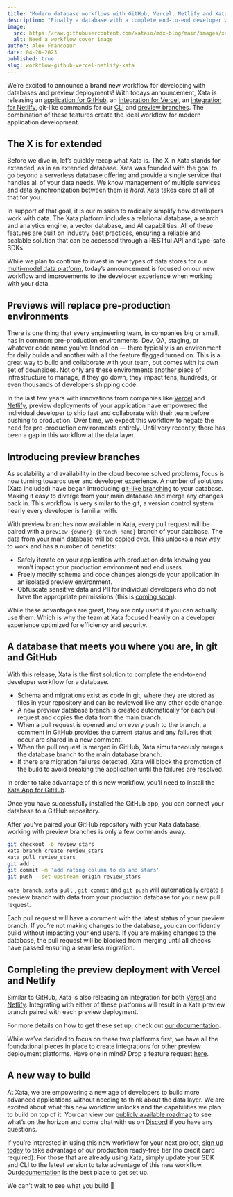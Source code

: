 ```yaml
---
title: "Modern database workflows with GitHub, Vercel, Netlify and Xata"
description: "Finally a database with a complete end-to-end developer workflow."
image:
  src: https://raw.githubusercontent.com/xataio/mdx-blog/main/images/xata-workflow.png
  alt: Need a workflow cover image
author: Alex Francoeur
date: 04-26-2023
published: true
slug: workflow-github-vercel-netlify-xata
---
```

We’re excited to announce a brand new workflow for developing with databases and preview deployments! With todays announcement, Xata is releasing an [application for GitHub](https://github.com/apps/xata-app), an [integration for Vercel](https://vercel.com/integrations/xata), an [integration for Netlify](https://www.netlify.com/integrations/xata/), git-like commands for our [CLI](https://xata.io/docs/getting-started/cli) and [preview branches](https://xata.io/docs/workflow). The combination of these features create the ideal workflow for modern application development.

## The X is for extended

Before we dive in, let’s quickly recap what Xata is. The X in Xata stands for extended, as in an extended database. Xata was founded with the goal to go beyond a serverless database offering and provide a single service that handles all of your data needs. We know management of multiple services and data synchronization between them is *hard*. Xata takes care of all of that for you.

In support of that goal, it is our mission to radically simplify how developers work with data. The Xata platform includes a relational database, a search and analytics engine, a vector database, and AI capabilities. All of these features are built on industry best practices, ensuring a reliable and scalable solution that can be accessed through a RESTful API and type-safe SDKs.

While we plan to continue to invest in new types of data stores for our [multi-model data platform](https://xata.io/docs/concepts/serverless-data-platform), today’s announcement is focused on our new workflow and improvements to the developer experience when working with your data.

## Previews will replace pre-production environments

There is one thing that every engineering team, in companies big or small, has in common: pre-production environments. Dev, QA, staging, or whatever code name you’ve landed on — there typically is an environment for daily builds and another with all the feature flagged turned on. This is a great way to build and collaborate with your team, but comes with its own set of downsides. Not only are these environments another piece of infrastructure to manage, if they go down, they impact tens, hundreds, or even thousands of developers shipping code.

In the last few years with innovations from companies like [Vercel](https://vercel.com/) and [Netlify](https://netlify.com/), preview deployments of your application have empowered the individual developer to ship fast and collaborate with their team before pushing to production. Over time, we expect this workflow to negate the need for pre-production environments entirely. Until very recently, there has been a gap in this workflow at the data layer.

## Introducing preview branches

As scalability and availability in the cloud become solved problems, focus is now turning towards user and developer experience. A number of solutions (Xata included) have began introducing [git-like branching](https://xata.io/docs/getting-started/cli#branch) to your database. Making it easy to diverge from your main database and merge any changes back in. This workflow is very similar to the git, a version control system nearly every developer is familiar with.

With preview branches now available in Xata, every pull request will be paired with a `preview-{owner}-{branch_name}` branch of your database. The data from your main database will be copied over. This unlocks a new way to work and has a number of benefits:

- Safely iterate on your application with production data knowing you won’t impact your production environment and end users.
- Freely modify schema and code changes alongside your application in an isolated preview environment.
- Obfuscate sensitive data and PII for individual developers who do not have the appropriate permissions (this is [coming soon](https://xata.io/roadmap)).

While these advantages are great, they are only useful if you can actually use them. Which is why the team at Xata focused heavily on a developer experience optimized for efficiency and security.

## A database that meets you where you are, in git and GitHub

<ArticleImage
  src="https://raw.githubusercontent.com/xataio/mdx-blog/main/images/preview_01_workflow.png"
  alt="A diagram representing the end-to-end developer workflow"
  caption="End-to-end developer workflow"
  position="center"
  variant="spikyNaga"
  width="1660"
  height="338"
/>

With this release, Xata is the first solution to complete the end-to-end developer workflow for a database.

- Schema and migrations exist as code in git, where they are stored as files in your repository and can be reviewed like any other code change.
- A new preview database branch is created automatically for each pull request and copies the data from the main branch.
- When a pull request is opened and on every push to the branch, a comment in GitHub provides the current status and any failures that occur are shared in a new comment.
- When the pull request is merged in GitHub, Xata simultaneously merges the database branch to the main database branch.
- If there are migration failures detected, Xata will block the promotion of the build to avoid breaking the application until the failures are resolved.

In order to take advantage of this new workflow, you’ll need to install the [Xata App for GitHub](https://github.com/apps/xata-app).

<ArticleImage
  src="https://raw.githubusercontent.com/xataio/mdx-blog/main/images/preview_02_integrations.png"
  alt="A screenshot of the in-app Xata integrations view"
  caption="GitHub, Netlify and Vercel integrations"
  position="center"
  variant="spikyNaga"
  width="1439"
  height="814"
/>

Once you have successfully installed the GitHub app, you can connect your database to a GitHub repository.

<ArticleImage
  src="https://raw.githubusercontent.com/xataio/mdx-blog/main/images/preview_03_choose_repo.png"
  alt="A screenshot of a list of GitHub repositories in Xata"
  caption="Choose your GitHub repository"
  position="center"
  variant="spikyNaga"
  width="1439"
  height="814"
/>

After you’ve paired your GitHub repository with your Xata database, working with preview branches is only a few commands away.

```bash
git checkout -b review_stars
xata branch create review_stars
xata pull review_stars
git add .
git commit -m 'add rating column to db and stars'
git push --set-upstream origin review_stars
```

`xata branch`, `xata pull` , `git commit` and `git push` will automatically create a preview branch with data from your production database for your new pull request.

<ArticleImage
  src="https://raw.githubusercontent.com/xataio/mdx-blog/main/images/preview_04_preview.png"
  alt="A screenshot of GitHub and Xata representing preview branches"
  caption="A preview branch with every pull request"
  position="center"
  variant="spikyNaga"
  width="1439"
  height="873"
/>

Each pull request will have a comment with the latest status of your preview branch. If you’re not making changes to the database, you can confidently build without impacting your end users. If you are making changes to the database, the pull request will be blocked from merging until all checks have passed ensuring a seamless migration.

## Completing the preview deployment with Vercel and Netlify

Similar to GitHub, Xata is also releasing an integration for both [Vercel](https://vercel.com/integrations/xata) and [Netlify](https://www.netlify.com/integrations/xata/). Integrating with either of these platforms will result in a Xata preview branch paired with each preview deployment.

For more details on how to get these set up, check out [our documentation](https://xata.io/docs/getting-started/workflow#install-the-xata-integration-for-vercel-or-netlify).

<ArticleImage
  src="https://raw.githubusercontent.com/xataio/mdx-blog/main/images/preview_05_github_integrations.png"
  alt="A screenshot of Vercel & Netlify integrations in GitHub"
  caption="Easily integrate with Vercel & Netlify"
  position="center"
  variant="spikyNaga"
  width="1439"
  height="873"
/>

While we’ve decided to focus on these two platforms first, we have all the foundational pieces in place to create integrations for other preview deployment platforms. Have one in mind? Drop a feature request [here](https://xata.canny.io/feature-requests).

## A new way to build

At Xata, we are empowering a new age of developers to build more advanced applications without needing to think about the data layer. We are excited about what this new workflow unlocks and the capabilities we plan to build on top of it. You can view our [publicly available roadmap](https://xata.io/roadmap) to see what’s on the horizon and come chat with us on [Discord](http://xata.io/discord) if you have any questions.

If you’re interested in using this new workflow for your next project, [sign up today](https://app.xata.io/signin) to take advantage of our production ready-free tier (no credit card required). For those that are already using Xata, simply update your SDK and CLI to the latest version to take advantage of this new workflow. Our[documentation](https://xata.io/docs/getting-started/workflow) is the best place to get set up.

We can’t wait to see what you build 🦋
